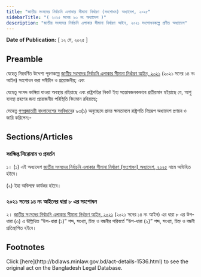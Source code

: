 ```yaml
---
title: "জাতীয় সংসদের নির্বাচনি এলাকার সীমানা নির্ধারণ (সংশোধন) অধ্যাদেশ, ২০২৫"
sidebarTitle: "( ২০২৫ সনের ২৩ নং অধ্যাদেশ )"
description: "জাতীয় সংসদের নির্বাচনি এলাকার সীমানা নির্ধারণ আইন, ২০২১ সংশোধনকল্পে প্রণীত অধ্যাদেশ"
---
```


**Date of Publication:** [ ১২ মে, ২০২৫ ]

## Preamble

যেহেতু নিম্নবর্ণিত উদ্দেশ্য পূরণকল্পে [জাতীয় সংসদের নির্বাচনি এলাকার সীমানা নির্ধারণ আইন, ২০২১](/laws/volume-51/act-1379 "জাতীয় সংসদের নির্বাচনি এলাকার সীমানা নির্ধারণ আইন, ২০২১") (২০২১ সনের ১৪ নং আইন) সংশোধন করা সমীচীন ও প্রয়োজনীয়; এবং

যেহেতু সংসদ ভাঙ্গিয়া যাওয়া অবস্থায় রহিয়াছে এবং রাষ্ট্রপতির নিকট ইহা সন্তোষজনকভাবে প্রতীয়মান হইয়াছে যে, আশু ব্যবস্থা গ্রহণের জন্য প্রয়োজনীয় পরিস্থিতি বিদ্যমান রহিয়াছে;

সেহেতু [গণপ্রজাতন্ত্রী বাংলাদেশের সংবিধান](/act-957.html "গণপ্রজাতন্ত্রী বাংলাদেশের সংবিধান")ের ৯৩(১) অনুচ্ছেদে প্রদত্ত ক্ষমতাবলে রাষ্ট্রপতি নিম্নরূপ অধ্যাদেশ প্রণয়ন ও জারি করিলেন:-

## Sections/Articles

### সংক্ষিপ্ত শিরোনাম ও প্রবর্তন

১। (১) এই অধ্যাদেশ [জাতীয় সংসদের নির্বাচনি এলাকার সীমানা নির্ধারণ (সংশোধন) অধ্যাদেশ, ২০২৫](/laws/volume-56/act-1536 "জাতীয় সংসদের নির্বাচনি এলাকার সীমানা নির্ধারণ (সংশোধন) অধ্যাদেশ, ২০২৫") নামে অভিহিত হইবে।

(২) ইহা অবিলম্বে কার্যকর হইবে।

### ২০২১ সনের ১৪ নং আইনের ধারা ৮ এর সংশোধন

২। [জাতীয় সংসদের নির্বাচনি এলাকার সীমানা নির্ধারণ আইন, ২০২১](/laws/volume-51/act-1379 "জাতীয় সংসদের নির্বাচনি এলাকার সীমানা নির্ধারণ আইন, ২০২১") (২০২১ সনের ১৪ নং আইন) এর ধারা ৮ এর উপ-ধারা (৩) এ উল্লিখিত “উপ-ধারা (১)” শব্দ, সংখ্যা, চিহ্ন ও বন্ধনীর পরিবর্তে “উপ-ধারা (২)” শব্দ, সংখ্যা, চিহ্ন ও বন্ধনী প্রতিস্থাপিত হইবে।

## Footnotes

<Note>
  Click [here](http://bdlaws.minlaw.gov.bd/act-details-1536.html) to see the original act on the Bangladesh Legal Database.
</Note>
